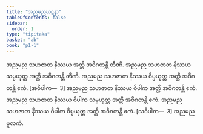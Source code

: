 ```yaml
---
title: "အညမညဃဋနာ"
tableOfContents: false
sidebar:
  order: 1
type: "tipitaka"
basket: "ab"
book: "p1-1"
---
```



<DynamicBreadcrumb />

<Division number="324" book="p1-1" e="ch" v="36" p="104">

<Paragraph number="1042" book="p1-1">
အညမည သဟဇာတ နိဿယ အတ္ထိ အဝိဂတန္တိ တီဏိ. အညမည သဟဇာတ နိဿယ သမ္ပယုတ္တ အတ္ထိ အဝိဂတန္တိ တီဏိ. အညမည သဟဇာတ နိဿယ ဝိပ္ပယုတ္တ အတ္ထိ အဝိဂတန္တိ ဧကံ. [အဝိပါက—  3]
</Paragraph>

<Paragraph number="1043" book="p1-1">
အညမည သဟဇာတ နိဿယ ဝိပါက အတ္ထိ အဝိဂတန္တိ ဧကံ. အညမည သဟဇာတ နိဿယ ဝိပါက သမ္ပယုတ္တ အတ္ထိ အဝိဂတန္တိ ဧကံ. အညမည သဟဇာတ နိဿယ ဝိပါက ဝိပ္ပယုတ္တ အတ္ထိ အဝိဂတန္တိ ဧကံ. [သဝိပါက—  3]

</Paragraph>
</Division>

<Paragraph number="1044" type="center" book="p1-1">
အညမညမူလကံ.
</Paragraph>